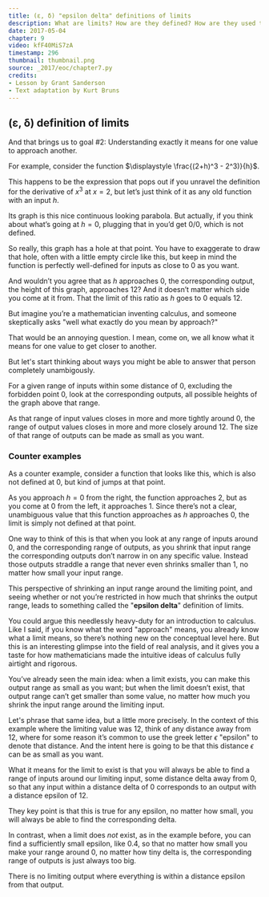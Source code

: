 ```yaml
---
title: (ε, δ) "epsilon delta" definitions of limits
description: What are limits? How are they defined? How are they used to define the derivative? What is L'Hospital's rule?
date: 2017-05-04
chapter: 9
video: kfF40MiS7zA
timestamp: 296
thumbnail: thumbnail.png
source: _2017/eoc/chapter7.py
credits:
- Lesson by Grant Sanderson
- Text adaptation by Kurt Bruns
---
```


## (ε, δ) definition of limits

And that brings us to goal #2: Understanding exactly it means for one value to approach another.

For example, consider the function $\displaystyle  \frac{(2+h)^3 - 2^3)}{h}$. 

<!-- TODO: plot -->

This happens to be the expression that pops out if you unravel the definition for the derivative of $x^3$ at $x=2$, but let’s just think of it as any old function with an input $h$.

Its graph is this nice continuous looking parabola. But actually, if you think about what’s going at $h=0$, plugging that in you’d get $0/0$, which is not defined.

So really, this graph has a hole at that point. You have to exaggerate to draw that hole, often with a little empty circle like this, but keep in mind the function is perfectly well-defined for inputs as close to $0$ as you want.

And wouldn’t you agree that as $h$ approaches $0$, the corresponding output, the height of this graph, approaches $12$? And it doesn’t matter which side you come at it from. That the limit of this ratio as $h$ goes to $0$ equals $12$.

But imagine you’re a mathematician inventing calculus, and someone skeptically asks "well what exactly do you mean by approach?"

That would be an annoying question. I mean, come on, we all know what it means for one value to get closer to another.

But let's start thinking about ways you might be able to answer that person completely unambigously.

For a given range of inputs within some distance of $0$, excluding the forbidden point $0$, look at the corresponding outputs, all possible heights of the graph above that range.

As that range of input values closes in more and more tightly around $0$, the range of output values closes in more and more closely around $12$. The size of that range of outputs can be made as small as you want.

### Counter examples

As a counter example, consider a function that looks like this, which is also not defined at $0$, but kind of jumps at that point.

As you approach $h = 0$ from the right, the function approaches $2$, but as you come at $0$ from the left, it approaches $1$. Since there’s not a clear, unambiguous value that this function approaches as $h$ approaches $0$, the limit is simply not defined at that point.

One way to think of this is that when you look at any range of inputs around $0$, and the corresponding range of outputs, as you shrink that input range the corresponding outputs don’t narrow in on any specific value. Instead those outputs straddle a range that never even shrinks smaller than $1$, no matter how small your input range.

This perspective of shrinking an input range around the limiting point, and seeing whether or not you’re restricted in how much that shrinks the output range, leads to something called the "**epsilon delta**" definition of limits.

You could argue this needlessly heavy-duty for an introduction to calculus. Like I said, if you know what the word "approach" means, you already know what a limit means, so there’s nothing new on the conceptual level here. But this is an interesting glimpse into the field of real analysis, and it gives you a taste for how mathematicians made the intuitive ideas of calculus fully airtight and rigorous. 

You’ve already seen the main idea: when a limit exists, you can make this output range as small as you want; but when the limit doesn’t exist, that output range can’t get smaller than some value, no matter how much you shrink the input range around the limiting input.

Let's phrase that same idea, but a little more precisely. In the context of this example where the limiting value was $12$, think of any distance away from $12$, where for some reason it’s common to use the greek letter $\epsilon$ "epsilon" to denote that distance. And the intent here is going to be that this distance $\epsilon$ can be as small as you want.

What it means for the limit to exist is that you will always be able to find a range of inputs around our limiting input, some distance delta away from $0$, so that any input within a distance delta of $0$ corresponds to an output with a distance epsilon of $12$.

They key point is that this is true for any epsilon, no matter how small, you will always be able to find the corresponding delta.

In contrast, when a limit does *not* exist, as in the example before, you can find a sufficiently small epsilon, like $0.4$, so that no matter how small you make your range around $0$, no matter how tiny delta is, the corresponding range of outputs is just always too big.

There is no limiting output where everything is within a distance epsilon from that output.
